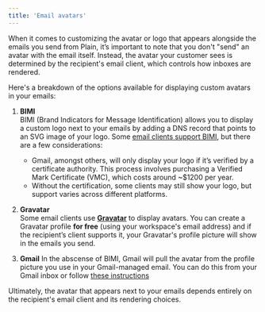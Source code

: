 ```yaml
---
title: 'Email avatars'
---
```


When it comes to customizing the avatar or logo that appears alongside the emails you send from Plain, it’s important to note that you don't "send" an avatar with the email itself. Instead, the avatar your customer sees is determined by the recipient's email client, which controls how inboxes are rendered.

Here's a breakdown of the options available for displaying custom avatars in your emails:

1. **BIMI**  
   BIMI (Brand Indicators for Message Identification) allows you to display a custom logo next to your emails by adding a DNS record that points to an SVG image of your logo. Some [email clients support BIMI](https://support.google.com/a/answer/10911320), but there are a few considerations:
   - Gmail, amongst others, will only display your logo if it’s verified by a certificate authority. This process involves purchasing a Verified Mark Certificate (VMC), which costs around ~$1200 per year.
   - Without the certification, some clients may still show your logo, but support varies across different platforms.

2. **Gravatar**  
   Some email clients use [**Gravatar**](https://gravatar.com/) to display avatars. You can create a Gravatar profile **for free** (using your workspace's email address) and if the recipient’s client supports it, your Gravatar's profile picture will show in the emails you send.

3. **Gmail** 
   In the abscense of BIMI, Gmail will pull the avatar from the profile picture you use in your Gmail-managed email. You can do this from your Gmail inbox or follow [these instructions](https://support.google.com/mail/answer/35529)

Ultimately, the avatar that appears next to your emails depends entirely on the recipient's email client and its rendering choices.

